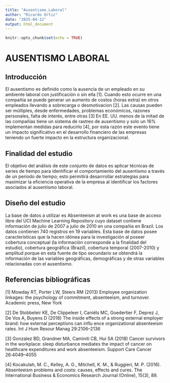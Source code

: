 ```yaml
---
title: "Ausentismo_Laboral"
author: "Ricardo Ortiz"
date: "2025-04-12"
output: html_document
---
```


```r
knitr::opts_chunk$set(echo = TRUE)
```

# AUSENTISMO LABORAL

## Introducción

El ausentismo es definido como la ausencia de un empleado en su ambiente laboral con justificación o sin ella [1]. Cuando esto ocurre en una compañía se puede generar un aumento de costos (horas extra) en otros empleados llevando a sobrecarga o desmotivacion [2]. Las causas pueden ser múltiples, desde enfermedades, problemas económicos, razones personales, falta de interés, entre otras [3] En EE. UU. menos de la mitad de las compañías tiene un sistema de rastreo de ausentismo y solo un 16% implementan medidas para reducirlo [4], por esta razón este evento tiene un impacto significativo en el desarrollo financiero de las empresas teniendo un fuerte impacto en la estructura organizacional.

## Finalidad del estudio

El objetivo del análisis de este conjunto de datos es aplicar técnicas de series de tiempo para identificar el comportamiento del ausentismo a través de un periodo de tiempo; esto permitirá desarrrollar estrategias para maximizar la eficiencia operativa de la empresa al identificar los factores asociados al ausentismo laboral.

## Diseño del estudio

La base de datos a utilizar es Absenteeism at work es una base de acceso libre del UCI Machine Learning Repository cuyo dataset contiene información de julio de 2007 a julio de 2010 en una compañia en Brazil. Los datos contienen 740 registros en 19 variables. Esta base de datos posee características que la hacen idónea para la investigación al poseer cobertura conceptual (la información corresponde a la finalidad del estudio), cobertura geográfica (Brazil), cobertura temporal (2007-2010) y amplitud porque en esta fuente de tipo secundario se obtendrá la información de las variables geográficas, demográficas y de otras variables relacionadas con el ausentismo.

## Referencias bibliográficas

[1] Mowday RT, Porter LW, Steers RM (2013) Employee organization linkages: the psychology of commitment, absenteeism, and turnover. Academic press, New York

[2] De Stobbeleir KE, De Clippeleer I, Caniëls MC, Goedertier F, Deprez J, De Vos A, Buyens D (2018) The inside effects of a strong external employer brand: how external perceptions can influ ence organizational absenteeism rates. Int J Hum Resour Manag 29:2106–2136

[3] Gonzalez BD, Grandner MA, Caminiti CB, Hui SA (2018) Cancer survivors in the workplace: sleep disturbance mediates the impact of cancer on healthcare expenditures and work absenteeism. Support Care Cancer 26:4049–4055

[4] Kocakulah, M. C., Kelley, A. G., Mitchell, K. M., & Ruggieri, M. P. (2016). Absenteeism problems and costs: causes, effects and cures. The International Business & Economics Research Journal (Online), 15(3), 89.
